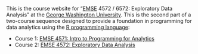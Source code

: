 This is the course website for "[EMSE](https://www.emse.seas.gwu.edu/) 4572 / 6572: Exploratory Data Analysis" at the [George Washington University](https://www.gwu.edu/). This is the second part of a two-course sequence designed to provide a foundation in programming for data analytics using the [R programming language](https://www.r-project.org/):

- Course 1: [EMSE 4571: Intro to Programming for Analytics](http://p4a.seas.gwu.edu/)
- Course 2: [EMSE 4572: Exploratory Data Analysis](http://eda.seas.gwu.edu/)
